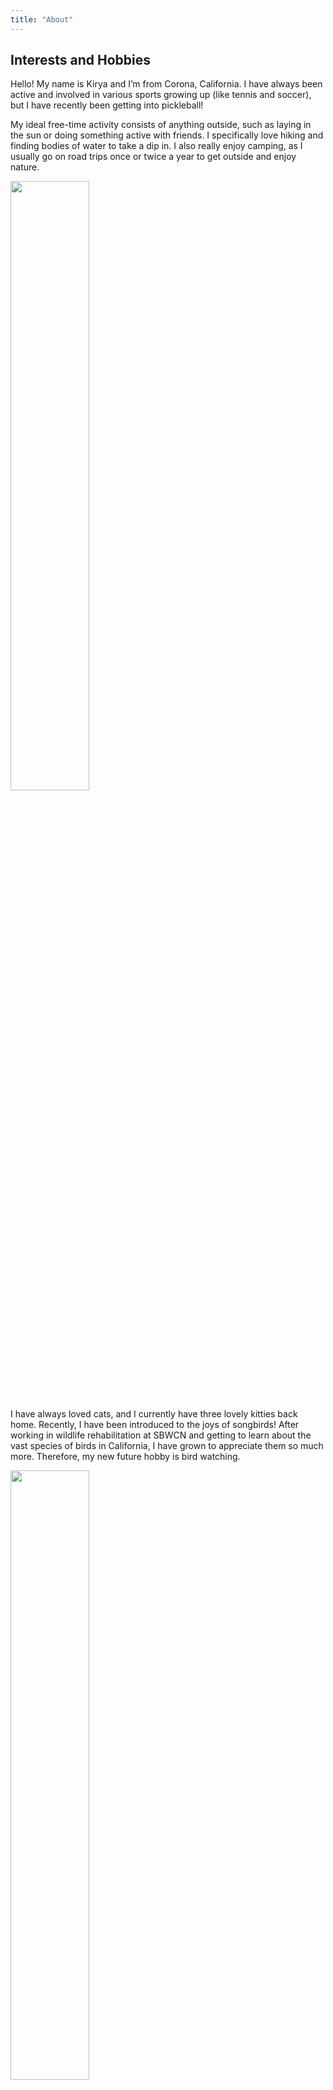 ```yaml
---
title: "About"
---
```



## Interests and Hobbies 

Hello! My name is Kirya and I'm from Corona, California. I have always been active and involved in various sports growing up (like tennis and soccer), but I have recently been getting into pickleball!

My ideal free-time activity consists of anything outside, such as laying in the sun or doing something active with friends. I specifically love hiking and finding bodies of water to take a dip in. I also really enjoy camping, as I usually go on road trips once or twice a year to get outside and enjoy nature.

![](travel/IMG_2309.jpg){width=50%}


I have always loved cats, and I currently have three lovely kitties back home. Recently, I have been introduced to the joys of songbirds! After working in wildlife rehabilitation at SBWCN and getting to learn about the vast species of birds in California, I have grown to appreciate them so much more. Therefore, my new future hobby is bird watching. 

![](travel/IMG_1627.jpg){width=50%}







